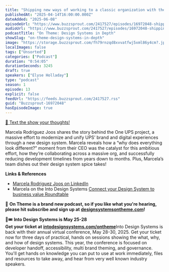 ```yaml
---
title: "Shipping new ways of working to a classic organization with the One UPS system, with Marcela Rodriguez Joos — #13"
publishedAt: "2025-04-14T16:00:00.000Z"
dateAdded: "2025-06-08"
episodeUrl: "https://www.buzzsprout.com/2417527/episodes/16972048-shipping-new-ways-of-working-to-a-classic-organization-with-the-one-ups-system-with-marcela-rodriguez-joos-13.mp3"
audioUrl: "https://www.buzzsprout.com/2417527/episodes/16972048-shipping-new-ways-of-working-to-a-classic-organization-with-the-one-ups-system-with-marcela-rodriguez-joos-13.mp3"
podcastTitle: "On Theme: Design Systems in Depth"
showSlug: "on-theme-design-systems-in-depth"
image: "https://storage.buzzsprout.com/fh79rnzqd8xvvatfwj5xml86y4cm?.jpg"
localImages: false
tags: ["Unsorted"]
categories: ["Podcast"]
duration: "0:54:05"
durationSeconds: 3245
draft: true
speakers: ["Elyse Holladay"]
type: "podcast"
season: 1
episode: 13
explicit: false
feedUrl: "https://feeds.buzzsprout.com/2417527.rss"
guid: "Buzzsprout-16972048"
hasEpisodeImage: true
---
```

[📲 Text the show your thoughts!](https://www.buzzsprout.com/twilio/text_messages/2417527/open_sms)

Marcela Rodriguez Joos shares the story behind the One UPS project, a massive effort to modernize and unify UPS’ brand and digital experiences through a new design system. Marcela reveals how a “why does everything look different?” moment from their CEO was the catalyst for this ambitious effort, how they’re collaborating across a massive org, and successfully reducing development timelines from years down to months. Plus, Marcela’s team dishes out their design system spice takes!

**Links & References**

-   [Marcela Rodriguez Joos on LinkedIn](https://www.linkedin.com/in/roisy/)
-   Marcela on the Into Design Systems [Connect your Design System to business value Roundtable](https://www.youtube.com/watch?v=oqr_u1FeoNA&t=840s)

💖 **On Theme is a brand new podcast, so if you like what you're hearing, please hit subscribe and sign up at** [**designsystemsontheme.com**](http://designsystemsontheme.com/)**!**

🎨🎟️ **Into Design Systems is May 25-28  
Get your ticket at** [**intodesignsystems.com/ontheme**](http://intodesignsystems.com/ontheme)Into Design Systems is back with their annual virtual conference, May 28-30, 2025. Get your ticket now for three days of practical, hands on sessions showing the what, why, and how of design systems. This year, the conference is focused on developer handoff, accessibility, multi brand theming, and governance. You'll get hands on knowledge you can put to use at work immediately, files and resources to take away, and hear from very well known industry speakers.
